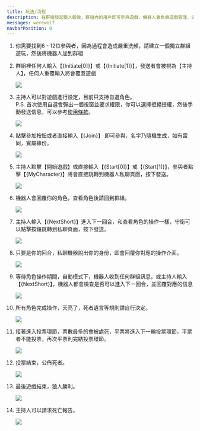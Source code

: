 ```yaml
---
title: 玩法/流程
description: 在群組發起狼人殺後，群組內的用戶即可參與遊戲，機器人會負責遊戲管理，派發角色，玩家通過私聊機器人進行操作，發起人(主持人)在群組輸入的查詢指令，判斷玩家是否完成操作，完成後機器人會回覆當前狀態
messages: werewolf
navbarPosition: 0
---
```



<div className='flow-list'>

1. 你需要找到6 - 12位參與者，因為過程會造成嚴重洗頻，請建立一個獨立群組遊玩，然後將機器人加到群組

2. 群組裡任何人輸入【{Initiate[0]}】或【{Initiate[1]}】，發送者會被視為【主持人】，任何人重覆輸入將會覆蓋遊戲

   <Image src="/assets/werewolf/flow/flow_2.jpg" width={400} height={331} className={imageClassName} />

3. 主持人可以對遊戲進行設定，目前只支持自選角色。<br />
   P.S. 首次使用自選會彈出一個視窗並要求權限，你可以選擇拒絕授權，然後手動發送信息，可以參考[使用條款](/term-of-use)。

   <Image src="/assets/werewolf/flow/flow_3.jpg" width={400} height={376} className={imageClassName} />

4. 點擊參加按鈕或者直接輸入【{Join}】 即可參與，名字乃隨機生成，如有雷同，實屬緣份。

   <Image src="/assets/werewolf/flow/flow_4.jpg" width={400} height={614} className={imageClassName} />

5. 主持人點擊【開始遊戲】或直接輸入【{Start[0]}】或【{Start[1]}】，參與者點擊【{MyCharacter}】將會直接跳轉到機器人私聊頁面，按下發送。

   <Image src="/assets/werewolf/flow/flow_5.jpg" width={400} height={478} className={imageClassName} />

6. 機器人會回覆你的角色，查看角色後請回到群組。

   <Image src="/assets/werewolf/flow/flow_6.jpg" width={400} height={86} className={imageClassName} />

7. 主持人輸入【{NextShort}】進入下一回合，和查看角色的操作一樣，守衛可以點擊按鈕跳轉到私聊頁面，按下發送。

   <Image src="/assets/werewolf/flow/flow_7.jpg" width={400} height={239} className={imageClassName} />

8. 只要是你的回合，私聊機器說出你的身份，即會回覆你對應的操作介面。

   <Image src="/assets/werewolf/flow/flow_8.jpg" width={400} height={625} className={imageClassName} />

9. 等待角色操作期間，自動模式下，機器人收到任何群組訊息，或主持人輸入【{NextShort}】，機器人都會檢查是否可以進入下一回合，並回覆對應的信息

   <Image src="/assets/werewolf/flow/flow_9.jpg" width={400} height={239} className={imageClassName} />

10. 所有角色完成操作，天亮了，死者遺言等規則請自行決定。

    <Image src="/assets/werewolf/flow/flow_10.jpg" width={400} height={216} className={imageClassName} />

11. 接著進入投票環節，票數最多的會被處死，平票將進入下一輪投票環節，平票者不能投票，再次平票則完結投票環節。

    <Image src="/assets/werewolf/flow/flow_11.jpg" width={400} height={646} className={imageClassName} />

12. 投票結束，公佈死者。

    <Image src="/assets/werewolf/flow/flow_12.jpg" width={400} height={178} className={imageClassName} />

13. 最後遊戲結束，狼人勝利。

    <Image src="/assets/werewolf/flow/flow_13.jpg" width={400} height={301} className={imageClassName} />

14. 主持人可以請求死亡報告。

    <Image src="/assets/werewolf/flow/flow_14.jpg" width={400} height={763} className={imageClassName} />

</div>
